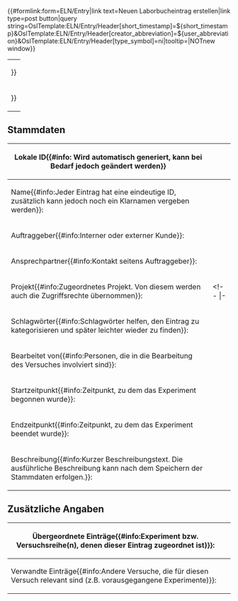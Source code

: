 <noinclude>
{{OslTemplate:Helper/Docu/FormTemplate}}

<div class=dynamic-page-form-link>{{#formlink:form=ELN/Entry|link text=Neuen Laborbucheintrag erstellen|link type=post button|query string=OslTemplate:ELN/Entry/Header[short_timestamp]=${short_timestamp}&OslTemplate:ELN/Entry/Header[creator_abbreviation]=${user_abbreviation}&OslTemplate:ELN/Entry/Header[type_symbol]=ni|tooltip=|NOTnew window}}</div>

</noinclude><includeonly>
{{{info|page name={{OslTemplate:ID/UUID |namespace=LabNote}} }}}
<div id="wikiPreview" style="display: none; padding-bottom: 25px; margin-bottom: 25px; border-bottom: 1px solid #AAAAAA;"></div>
{{{for template|OslTemplate:ELN/Entry/Header}}}
{| class="formtable"
| {{{field|collection|input type=checkbox|label=Experiment/Versuchsreihe{{#info:Stellt eine Sammlung von Laborbucheintragen dar}}}}}
|-
| {{{field|display_id|input type=checkbox|label=ID im Namen anzeigen{{#info:ID hinter dem Namen einblenden. Falls kein Name vorhanden ist wird immer die ID angezeigt.}}}}}
|}
== Stammdaten ==
{| class="formtable"
|-
! Lokale ID{{#info: Wird automatisch generiert, kann bei Bedarf jedoch geändert werden}}
| <div class="uniquePatternedField" data-pattern="${short_timestamp}-${user_abbreviation}-${unique_number}-ni">{{{field|id|mandatory|property=HasId|size=25|unique}}}</div> 
|-
! Name{{#info:Jeder Eintrag hat eine eindeutige ID, zusätzlich kann jedoch noch ein Klarnamen vergeben werden}}: 
| {{{field|name}}}
|-
! Auftraggeber{{#info:Interner oder externer Kunde}}: 
| {{{field|orderer|input type=combobox|values from category=LIMS/Ou}}}
|-
! Ansprechpartner{{#info:Kontakt seitens Auftraggeber}}: 
| {{{field|contact|input type=tokens|list|values from category=LIMS/Person/User|mapping property=Display title of|delimiter=;}}}
|-
! Projekt{{#info:Zugeordnetes Projekt. Von diesem werden auch die Zugriffsrechte übernommen}}: 
| {{{field|project|input type=combobox|values from category=LIMS/Project/Part}}}
<!-- |-
! Kosten in €{{#info:Geschätzte Kosten zur Durchführung}}: 
| {{{field|costs}}} -->
|-
! Schlagwörter{{#info:Schlagwörter helfen, den Eintrag zu kategorisieren und später leichter wieder zu finden}}: 
| {{{field|keywords|input type=tokens|values from property=HasKeyword|list|delimiter=;}}}
| {{{field|type_symbol|hidden}}}
|-
! Bearbeitet von{{#info:Personen, die in die Bearbeitung des Versuches involviert sind}}: 
| {{{field|agents|input type=tokens|list|values from category=LIMS/Person/User|mapping property=Display title of|default=current user|delimiter=;}}}
| {{{field|creator|hidden|default=current user}}}
| {{{field|creator_abbreviation|hidden}}}
|-
! Startzeitpunkt{{#info:Zeitpunkt, zu dem das Experiment begonnen wurde}}: 
| {{{field|start_date|input type=datetimeflatpicker|format=d.m.Y H:i|mandatory|default=now}}}
| {{{field|creation_date|hidden|input type=datetimepicker|value=now}}}
| {{{field|short_timestamp|hidden|input type=datetimepicker}}}
|-
! Endzeitpunkt{{#info:Zeitpunkt, zu dem das Experiment beendet wurde}}: 
| {{{field|end_date|input type=datetimeflatpicker|format=d.m.Y H:i}}}
|-
! Beschreibung{{#info:Kurzer Beschreibungstext. Die ausführliche Beschreibung kann nach dem Speichern der Stammdaten erfolgen.}}: 
| {{{field|description|input type=textarea|editor=NOTvisualeditor|class=toolbarOnTop}}}
|}
== Zusätzliche Angaben ==
<div class="mw-collapsible <!-- mw-collapsed -->">
{| class="formtable"
! Übergeordnete Einträge{{#info:Experiment bzw. Versuchsreihe(n), denen dieser Eintrag zugeordnet ist)}}: 
| {{{field|subordinated_to|input type=tokens|values from category=ELN/Entry/Collection|list|delimiter=;}}}
|-
! Verwandte Einträge{{#info:Andere Versuche, die für diesen Versuch relevant sind (z.B. vorausgegangene Experimente)}}: 
| {{{field|related_entries|input type=tokens|values from category=LabNote|list|delimiter=;}}}
|}
</div>

{{{end template}}}




{{{standard input|free text|hidden|preload=OslTemplate:ELN/Entry/Body}}}

{{{for template|OslTemplate:ELN/Entry/Footer}}}

{{{standard input|save|label=Speichern}}} {{{standard input|cancel|label=Abbrechen}}}
</includeonly>